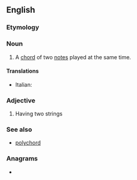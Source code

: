 ==English==

===Etymology===
{{prefix|en|bi|chord}}

===Noun===
{{en-noun}}

# {{lb|en|music}} A [[chord]] of two [[note]]s played at the same time.

====Translations====
{{trans-top|bichord}}
* Italian: {{t|it|bicordo|m}}
{{trans-mid}}
{{trans-bottom}}

===Adjective===
{{en-adj|-}}

# {{lb|en|music|of a musical instrument}} Having two strings

===See also===
* [[polychord]]

===Anagrams===
* {{anagrams|en|Dobrich}}